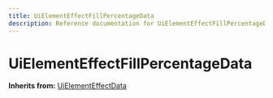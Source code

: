 ```yaml
---
title: UiElementEffectFillPercentageData
description: Reference documentation for UiElementEffectFillPercentageData meta class
---
```



# UiElementEffectFillPercentageData

**Inherits from:** [UiElementEffectData](/classes/uielementeffectdata)

<ClassDetails file="/db/classes/UiElementEffectFillPercentageData.19324df0f94f.json" />
